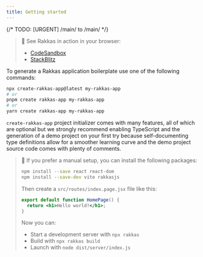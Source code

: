 ```yaml
---
title: Getting started
---
```


{/* TODO: [URGENT] /main/ to /main/ */}

> 🚀 See Rakkas in action in your browser:
>
> - [CodeSandbox](https://codesandbox.io/s/github/rakkasjs/rakkasjs/tree/main/examples/todo?file=/src/routes/index.page.tsx)
> - [StackBlitz](https://stackblitz.com/github/rakkasjs/rakkasjs/tree/main/examples/todo?file=src%2Froutes%2Findex.page.tsx)

To generate a Rakkas application boilerplate use one of the following commands:

```bash
npx create-rakkas-app@latest my-rakkas-app
# or
pnpm create rakkas-app my-rakkas-app
# or
yarn create rakkas-app my-rakkas-app
```

`create-rakkas-app` project initializer comes with many features, all of which are optional but we strongly recommend enabling TypeScript and the generation of a demo project on your first try because self-documenting type definitions allow for a smoother learning curve and the demo project source code comes with plenty of comments.

> 👷 If you prefer a manual setup, you can install the following packages:
>
> ```bash
> npm install --save react react-dom
> npm install --save-dev vite rakkasjs
> ```
>
> Then create a `src/routes/index.page.jsx` file like this:
>
> ```jsx
> export default function HomePage() {
> 	return <h1>Hello world!</h1>;
> }
> ```
>
> Now you can:
>
> - Start a development server with `npx rakkas`
> - Build with `npx rakkas build`
> - Launch with `node dist/server/index.js`

